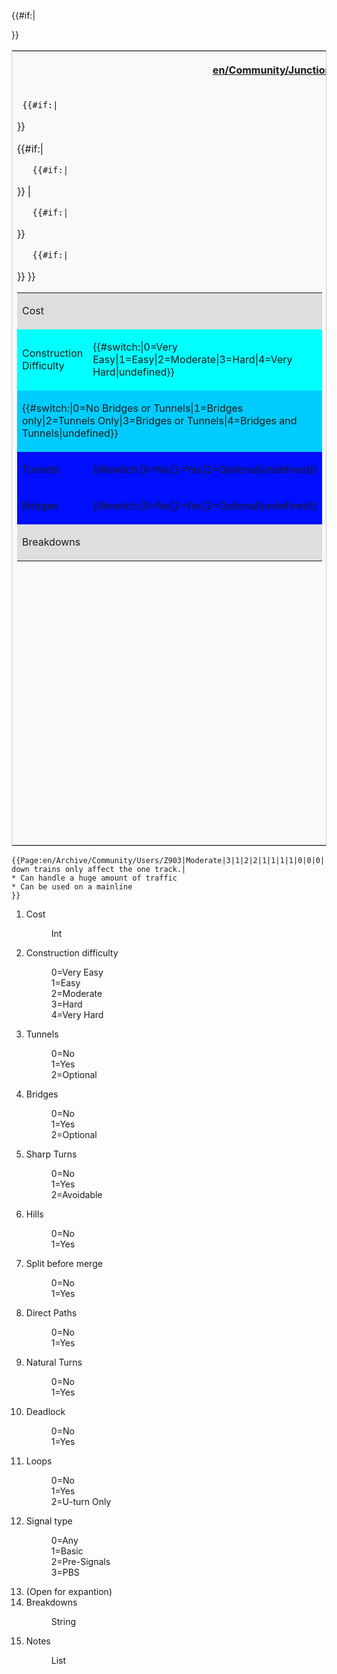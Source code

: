 <includeonly>
<table style='border: 1px solid #ccc;background-color: #f9f9f9;'>
<tr><th colspan='2'>[[en/Community/Junctionary/Junction Criteria]]</th></tr>
<tr><td width='50%' valign='top'>
<table border='0' width='100%'>
  <tr bgcolor='#DEDEDE'><td>Cost</td><td>{{{1}}}</td></tr>
  {{#if:{{{2}}}|<tr bgcolor='#{{#switch:{{{2}}}|0=99FF99|1=CCFF99|2=FFFF99|3=FFCC99|4=FF9999|FFFFFF}}'>
  <td>Construction Difficulty</td><td>{{#switch:{{{2}}}|0=Very Easy|1=Easy|2=Moderate|3=Hard|4=Very Hard|undefined}}</td></tr>}}

{{#if:{{{temp}}}|
    {{#if:{{{4}}}|<tr bgcolor='#{{#switch:{{{4}}}|0=CCFFCC|1=FFCCCC|2=FFCCCC|3=CCFFCC|4=FFFFCC|FFFFFF}}'>
    <td colspan='2'>{{#switch:{{{4}}}|0=No Bridges or Tunnels|1=Bridges only|2=Tunnels Only|3=Bridges or Tunnels|4=Bridges and Tunnels|undefined}}</td></tr>}}
|
    {{#if:{{{3}}}|<tr bgcolor='#{{#switch:{{{3}}}|0=CCFFCC|1=FFCCCC|2=FFFFCC|FFFFFF}}'>
    <td>Tunnels</td><td>{{#switch:{{{3}}}|0=No|1=Yes|2=Optional|undefined}}</td></tr>}}
    {{#if:{{{4}}}|<tr bgcolor='#{{#switch:{{{4}}}|0=CCFFCC|1=FFCCCC|2=FFFFCC|FFFFFF}}'>
    <td>Bridges</td><td>{{#switch:{{{4}}}|0=No|1=Yes|2=Optional|undefined}}</td></tr>}}
}}
    <tr bgcolor='#DEDEDE'><td colspan='2'>Breakdowns<br/>{{{14}}}</td></tr>

</table>
</td><td width='50%' valign='top'>
<table border='0' width='100%'>
  {{#if:{{{5}}}|<tr bgcolor='#{{#switch:{{{5}}}|0=CCFFCC|1=FFCCCC|2=FFFFCC|FFFFFF}}'>
  <td>Sharp Turns</td><td>{{#switch:{{{5}}}|0=No|1=Yes|2=Avoidable|undefined}}</td></tr>}}
  {{#if:{{{6}}}|<tr bgcolor='#{{#switch:{{{6}}}|0=CCFFCC|1=FFCCCC|FFFFFF}}'>
  <td>Hills</td><td>{{#switch:{{{6}}}|0=No|1=Yes|undefined}}</td></tr>}}
   {{#if:{{{7}}}|<tr bgcolor='#{{#switch:{{{7}}}|0=FFCCCC|1=CCFFCC|FFFFFF}}'>
  <td>Split Before Merge</td><td>{{#switch:{{{7}}}|0=No|1=Yes|undefined}}</td></tr>}}
  {{#if:{{{8}}}|<tr bgcolor='#{{#switch:{{{8}}}|0=FFCCCC|1=CCFFCC|FFFFFF}}'>
  <td>Direct Paths</td><td>{{#switch:{{{8}}}|0=No|1=Yes|undefined}}</td></tr>}}
  {{#if:{{{9}}}|<tr bgcolor='#{{#switch:{{{9}}}|0=FFCCCC|1=CCFFCC|FFFFFF}}'>
  <td>Natural Turns</td><td>{{#switch:{{{9}}}|0=No|1=Yes|undefined}}</td></tr>}}
  {{#if:{{{10}}}|<tr bgcolor='#{{#switch:{{{10}}}|0=CCFFCC|1=FFCCCC|FFFFFF}}'>
  <td>Deadlock</td><td>{{#switch:{{{10}}}|0=No|1=Yes|undefined}}</td></tr>}}
  {{#if:{{{11}}}|<tr bgcolor='#{{#switch:{{{11}}}|0=CCFFCC|1=FFCCCC|2=FFFFCC|FFFFFF}}'>
  <td>Loops</td><td>{{#switch:{{{11}}}|0=No|1=Yes|2=U-Turn Only|undefined}}</td></tr>}}
  {{#if:{{{12}}}|<tr bgcolor='#DEDEDE'><td>Signal type</td>
  <td>{{#switch:{{{12}}}|0=Any|1=Basic|2=Pre-Signal|3=PBS|undefined}}</td></tr>}}
</table>
</td></tr>
{{#if:{{{15}}}|<tr><td colspan='2'>{{{15}}}</td></tr>}}
</table>
</includeonly>
<noinclude>
{{Page:en/Archive/Community/Users/Z903|Moderate|3|1|2|2|1|1|1|1|0|0|0||Broken down trains only affect the one track.|temp=1|
* Can handle a huge amount of traffic
* Can be used on a mainline
}}
<pre>{{Page:en/Archive/Community/Users/Z903|Moderate|3|1|2|2|1|1|1|1|0|0|0||Broken down trains only affect the one track.|
* Can handle a huge amount of traffic
* Can be used on a mainline
}}</pre>
#Cost
#:Int
#Construction difficulty
#:0=Very Easy
#:1=Easy
#:2=Moderate
#:3=Hard
#:4=Very Hard
#Tunnels
#:0=No
#:1=Yes
#:2=Optional
#Bridges
#:0=No
#:1=Yes
#:2=Optional
#Sharp Turns
#:0=No
#:1=Yes
#:2=Avoidable
#Hills
#:0=No
#:1=Yes
#Split before merge
#:0=No
#:1=Yes
#Direct Paths
#:0=No
#:1=Yes
#Natural Turns
#:0=No
#:1=Yes
#Deadlock
#:0=No
#:1=Yes
#Loops
#:0=No
#:1=Yes
#:2=U-turn Only
#Signal type
#:0=Any
#:1=Basic
#:2=Pre-Signals
#:3=PBS
# (Open for expantion)
#Breakdowns
#:String
#Notes
#:List

</noinclude>